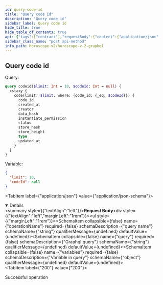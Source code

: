 ```yaml
---
id: query-code-id
title: "Query code id"
description: "Query code id"
sidebar_label: Query code id
hide_title: true
hide_table_of_contents: true
api: {"tags":["contract"],"requestBody":{"content":{"application/json":{"schema":{"type":"object","properties":{"operationName":{"type":"string","example":"codeid","description":"query name"},"query":{"type":"string","example":"query codeid($limit: Int = 10, $codeId: Int = null) { euphoria { code(limit: $limit, where: {code_id: {_eq: $codeId}}) { code_id created_at creator data_hash instantiate_permission status store_hash store_height type updated_at } } }","description":"Graphql query"},"variables":{"type":"object","description":"Variable in query","example":{"limit":10,"codeId":null}}}},"examples":{"xstaxy":{"summary":"Query on Xstaxy chain","value":{"operationName":"codeid","query":"query codeid($limit: Int = 10, $codeId: Int = null) { xstaxy { code(limit: $limit, where: {code_id: {_eq: $codeId}}) { code_id created_at creator data_hash instantiate_permission status store_hash store_height type updated_at } } }","variables":{"limit":10,"codeId":null}}},"auratestnet":{"summary":"Query on Aura Testnet chain","value":{"operationName":"codeid","query":"query codeid($limit: Int = 10, $codeId: Int = null) { auratestnet { code(limit: $limit, where: {code_id: {_eq: $codeId}}) { code_id created_at creator data_hash instantiate_permission status store_hash store_height type updated_at } } }","variables":{"limit":10,"codeId":null}}},"serenity":{"summary":"Query on Serenity chain","value":{"operationName":"codeid","query":"query codeid($limit: Int = 10, $codeId: Int = null) { serenity { code(limit: $limit, where: {code_id: {_eq: $codeId}}) { code_id created_at creator data_hash instantiate_permission status store_hash store_height type updated_at } } }","variables":{"limit":10,"codeId":null}}},"euphoria":{"summary":"Query on Euphoria chain","value":{"operationName":"codeid","query":"query codeid($limit: Int = 10, $codeId: Int = null) { euphoria { code(limit: $limit, where: {code_id: {_eq: $codeId}}) { code_id created_at creator data_hash instantiate_permission status store_hash store_height type updated_at } } }","variables":{"limit":10,"codeId":null}}},"nois":{"summary":"Query on Nois chain","value":{"operationName":"codeid","query":"query codeid($limit: Int = 10, $codeId: Int = null) { nois { code(limit: $limit, where: {code_id: {_eq: $codeId}}) { code_id created_at creator data_hash instantiate_permission status store_hash store_height type updated_at } } }","variables":{"limit":10,"codeId":null}}},"sei":{"summary":"Query on Sei chain","value":{"operationName":"codeid","query":"query codeid($limit: Int = 10, $codeId: Int = null) { sei { code(limit: $limit, where: {code_id: {_eq: $codeId}}) { code_id created_at creator data_hash instantiate_permission status store_hash store_height type updated_at } } }","variables":{"limit":10,"codeId":null}}}}}}},"responses":{"200":{"description":"Successful operation"}},"description":"Query code idd","method":"post","path":"/api/v2/graphql","servers":[{"url":"https://indexer-v2.dev.aurascan.io","description":"Server for testnet network. Support chains of auratestnet, serenity, euphoria, xstaxy, nois and sei"},{"url":"https://horoscope.aura.network","description":"Server for main network. Only support chain of xstaxy"},{"url":"https://indexer-v2.staging.aurascan.io","description":"Server for testnet network. Support chains of euphoria and xstaxy"}],"jsonRequestBodyExample":{"operationName":"codeid","query":"query codeid($limit: Int = 10, $codeId: Int = null) { euphoria { code(limit: $limit, where: {code_id: {_eq: $codeId}}) { code_id created_at creator data_hash instantiate_permission status store_hash store_height type updated_at } } }","variables":{"limit":10,"codeId":null}},"info":{"title":"Horoscope v2 graphql","version":"1.0.0"},"postman":{"name":"Query code idd","description":{"type":"text/plain"},"url":{"path":["api","v2","graphql"],"host":["{{baseUrl}}"],"query":[],"variable":[]},"header":[{"key":"Content-Type","value":"application/json"}],"method":"POST","body":{"mode":"raw","raw":"\"\"","options":{"raw":{"language":"json"}}}}}
sidebar_class_name: "post api-method"
info_path: horoscope-v2/horoscope-v-2-graphql
---
```



## Query code id

Query:
```graphql
query codeid($limit: Int = 10, $codeId: Int = null) {
  xstaxy {
    code(limit: $limit, where: {code_id: {_eq: $codeId}}) {
      code_id
      created_at
      creator
      data_hash
      instantiate_permission
      status
      store_hash
      store_height
      type
      updated_at
    }
  }
}
```
Variable:
```json
{
  "limit": 10,
  "codeId": null
}
```
<MimeTabs><TabItem label={"application/json"} value={"application/json-schema"}><details style={{}} data-collapsed={false} open={true}><summary style={{"textAlign":"left"}}><strong>Request Body</strong></summary><div style={{"textAlign":"left","marginLeft":"1rem"}}></div><ul style={{"marginLeft":"1rem"}}><SchemaItem collapsible={false} name={"operationName"} required={false} schemaDescription={"query name"} schemaName={"string"} qualifierMessage={undefined} defaultValue={undefined}></SchemaItem><SchemaItem collapsible={false} name={"query"} required={false} schemaDescription={"Graphql query"} schemaName={"string"} qualifierMessage={undefined} defaultValue={undefined}></SchemaItem><SchemaItem collapsible={false} name={"variables"} required={false} schemaDescription={"Variable in query"} schemaName={"object"} qualifierMessage={undefined} defaultValue={undefined}></SchemaItem></ul></details></TabItem></MimeTabs><div><ApiTabs><TabItem label={"200"} value={"200"}><div>

Successful operation

</div><div></div></TabItem></ApiTabs></div>
      